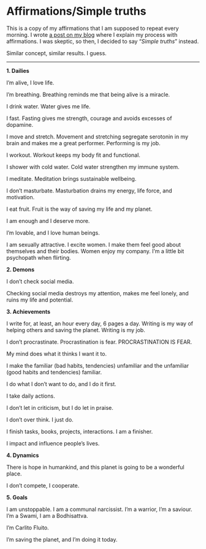 # Affirmations/Simple truths {#affirmations}


This is a copy of my affirmations that I am supposed to repeat every morning. I wrote [a post on my blog](https://www.carlitofluitoideas.com/affirmations-truths/) where I explain my process with affirmations. I was skeptic, so then, I decided to say “*Simple truths*” instead. 

Similar concept, similar results. I guess. 

----

**1. Dailies**

I'm alive, I love life.

I'm breathing. Breathing reminds me that being alive is a miracle.

I drink water. Water gives me life.

I fast. Fasting gives me strength, courage and avoids excesses of dopamine.

I move and stretch. Movement and stretching segregate serotonin in my brain and makes me a great performer. Performing is my job.

I workout. Workout keeps my body fit and functional.

I shower with cold water. Cold water strengthen my immune system.

I meditate. Meditation brings sustainable wellbeing.

I don't masturbate. Masturbation drains my energy, life force, and motivation.

I eat fruit. Fruit is the way of saving my life and my planet. 

I am enough and I deserve more. 

I'm lovable, and I love human beings.

I am sexually attractive. I excite women. I make them feel good about themselves and their bodies. Women enjoy my company. I'm a little bit psychopath when flirting.

**2. Demons**

I don't check social media. 

Checking social media destroys my attention, makes me feel lonely, and ruins my life and potential.

**3. Achievements**

I write for, at least, an hour every day, 6 pages a day. Writing is my way of helping others and saving the planet. Writing is my job.

I don't procrastinate. Procrastination is fear. PROCRASTINATION IS FEAR. 

My mind does what it thinks I want it to. 

I make the familiar (bad habits, tendencies) unfamiliar and the unfamiliar (good habits and tendencies) familiar.

I do what I don't want to do, and I do it first.

I take daily actions.

I don't let in criticism, but I do let in praise. 

I don't over think. I just do.

I finish tasks, books, projects, interactions. I am a finisher.

I impact and influence people's lives. 

**4. Dynamics**

There is hope in humankind, and this planet is going to be a wonderful place.

I don't compete, I cooperate. 

**5. Goals** 

I am unstoppable. I am a communal narcissist. I'm a warrior, I'm a saviour. I'm a Swami, I am a Bodhisattva. 

I'm Carlito Fluito.

I'm saving the planet, and I'm doing it today. 

